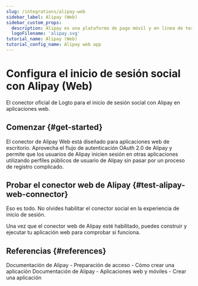 ```yaml
---
slug: /integrations/alipay-web
sidebar_label: Alipay (Web)
sidebar_custom_props:
  description: Alipay es una plataforma de pago móvil y en línea de terceros.
  logoFilename: 'alipay.svg'
tutorial_name: Alipay (Web)
tutorial_config_name: Alipay web app
---
```




# Configura el inicio de sesión social con Alipay (Web)

El conector oficial de Logto para el inicio de sesión social con Alipay en aplicaciones web.

<GuideTip />

## Comenzar \{#get-started}

El conector de Alipay Web está diseñado para aplicaciones web de escritorio. Aprovecha el flujo de autenticación OAuth 2.0 de Alipay y permite que los usuarios de Alipay inicien sesión en otras aplicaciones utilizando perfiles públicos de usuario de Alipay sin pasar por un proceso de registro complicado.

<Integration />

## Probar el conector web de Alipay \{#test-alipay-web-connector}

Eso es todo. No olvides <MainSiteUrl href="/connectors/social-connectors#enable-social-sign-in">habilitar el conector social en la experiencia de inicio de sesión</MainSiteUrl>.

Una vez que el conector web de Alipay esté habilitado, puedes construir y ejecutar tu aplicación web para comprobar si funciona.

## Referencias \{#references}

<Url href="https://opendocs.alipay.com/support/01rau6">
  Documentación de Alipay - Preparación de acceso - Cómo crear una aplicación
</Url>

<Url href="https://opendocs.alipay.com/open/200/105310">
  Documentación de Alipay - Aplicaciones web y móviles - Crear una aplicación
</Url>
